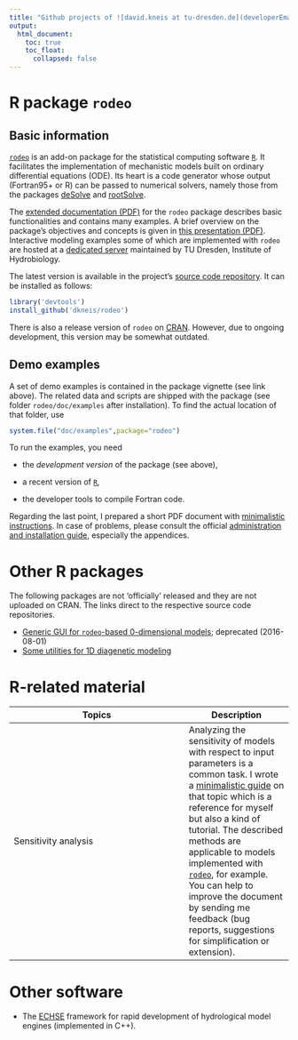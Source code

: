 ```yaml
---
title: "Github projects of ![david.kneis at tu-dresden.de](developerEmail.gif)"
output:
  html_document:
    toc: true
    toc_float:
      collapsed: false
---
```


# R package `rodeo`

## Basic information
[`rodeo`](http://cran.r-project.org/package=rodeo) is an add-on package for the statistical computing software [`R`](https://www.r-project.org/). It facilitates the implementation of mechanistic models built on ordinary differential equations (ODE). Its heart is a code generator whose output (Fortran95+ or R) can be passed to numerical solvers, namely those from the packages [deSolve](http://cran.r-project.org/package=deSolve) and [rootSolve](http://cran.r-project.org/package=rootSolve).

The [extended documentation (PDF)](https://github.com/dkneis/rodeo/blob/master/vignettes/rodeoVignette.pdf) for the `rodeo` package describes basic functionalities and contains many examples. A brief overview on the package's objectives and concepts is given in [this presentation (PDF)](rodeo/presentations/seminarSIAM_20160503.pdf). Interactive modeling examples some of which are implemented with `rodeo` are hosted at a [dedicated server](http://limno-live.hydro.tu-dresden.de) maintained by TU Dresden, Institute of Hydrobiology.

The latest version is available in the project's [source code repository](https://github.com/dkneis/rodeo). It can be installed as follows:

```r
library('devtools')
install_github('dkneis/rodeo')
```

There is also a release version of `rodeo` on [CRAN](http://cran.r-project.org/package=rodeo). However, due to ongoing development, this version may be somewhat outdated.

## Demo examples

A set of demo examples is contained in the package vignette (see link above). The related data and scripts are shipped with the package (see folder `rodeo/doc/examples` after installation). To find the actual location of that folder, use

```r
system.file("doc/examples",package="rodeo")
```

To run the examples, you need

- the *development version* of the package (see above),

- a recent version of [`R`](https://www.r-project.org/),

- the developer tools to compile Fortran code.

Regarding the last point, I prepared a short PDF document with [minimalistic instructions](rodeo/instructions/installShort.pdf). In case of problems, please consult the official [administration and installation guide](https://cran.r-project.org/doc/manuals/r-release/R-admin.html), especially the appendices.

# Other R packages

The following packages are not 'officially' released and they are not uploaded on CRAN. The links direct to the respective source code repositories.

* [Generic GUI for `rodeo`-based 0-dimensional models](https://github.com/dkneis/rodeoApp); deprecated (2016-08-01)
* [Some utilities for 1D diagenetic modeling](https://github.com/dkneis/diatools)

# R-related material

| Topics               | Description |
|----------------------|-------------|
| Sensitivity analysis | Analyzing the sensitivity of models with respect to input parameters is a common task. I wrote a [minimalistic guide](r-related/sensitivityGuide.html) on that topic which is a reference for myself but also a kind of tutorial. The described methods are applicable to models implemented with [`rodeo`](http://cran.r-project.org/package=rodeo), for example. You can help to improve the document by sending me feedback (bug reports, suggestions for simplification or extension). |

# Other software

* The [ECHSE](http://echse.github.io/) framework for rapid development of hydrological model engines (implemented in C++).

